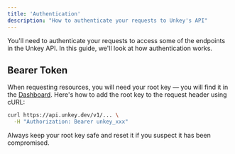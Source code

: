 ```yaml
---
title: 'Authentication'
description: "How to authenticate your requests to Unkey's API"
---
```


You'll need to authenticate your requests to access some of the endpoints in the Unkey API. In this guide, we'll look at how authentication works.

## Bearer Token

When requesting resources, you will need your root key — you will find it in the [Dashboard](https://app.unkey.com/settings/root-keys). Here's how to add the root key to the request header using cURL:

```bash
curl https://api.unkey.dev/v1/... \
  -H "Authorization: Bearer unkey_xxx"
```

Always keep your root key safe and reset it if you suspect it has been compromised.

